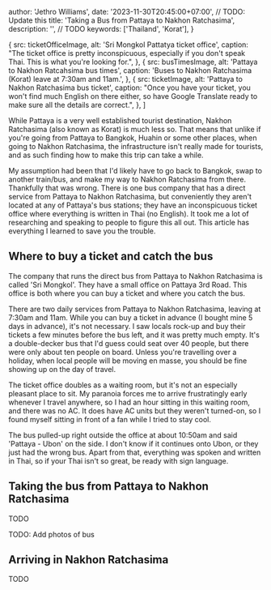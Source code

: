 

  author: 'Jethro Williams',
  date: '2023-11-30T20:45:00+07:00', // TODO: Update this
  title: 'Taking a Bus from Pattaya to Nakhon Ratchasima',
  description: '', // TODO
  keywords: ['Thailand', 'Korat'],
}

  {
    src: ticketOfficeImage,
    alt: 'Sri Mongkol Pattatya ticket office',
    caption: "The ticket office is pretty inconspicuous, especially if you don't speak Thai. This is what you're looking for.",
  },
  {
    src: busTimesImage,
    alt: 'Pattaya to Nakhon Ratcahsima bus times',
    caption: 'Buses to Nakhon Ratchasima (Korat) leave at 7:30am and 11am.',
  },
  {
    src: ticketImage,
    alt: 'Pattaya to Nakhon Ratchasima bus ticket',
    caption: "Once you have your ticket, you won't find much English on there either, so have Google Translate ready to make sure all the details are correct.",
  },
]


While Pattaya is a very well established tourist destination, Nakhon Ratchasima (also known as Korat) is much less so. That means that unlike if you're going from Pattaya to Bangkok, Huahin or some other places, when going to Nakhon Ratchasima, the infrastructure isn't really made for tourists, and as such finding how to make this trip can take a while.

My assumption had been that I'd likely have to go back to Bangkok, swap to another train/bus, and make my way to Nakhon Ratchasima from there. Thankfully that was wrong. There is one bus company that has a direct service from Pattaya to Nakhon Ratchasima, but conveniently they aren't located at any of Pattaya's bus stations; they have an inconspicuous ticket office where everything is written in Thai (no English). It took me a lot of researching and speaking to people to figure this all out. This article has everything I learned to save you the trouble.

## Where to buy a ticket and catch the bus

The company that runs the direct bus from Pattaya to Nakhon Ratchasima is called 'Sri Mongkol'. They have a small office on <ExternalLink url='https://maps.app.goo.gl/QbiHqpQ8aaxYHzuY9'>Pattaya 3rd Road</ExternalLink>. This office is both where you can buy a ticket and where you catch the bus.

There are two daily services from Pattaya to Nakhon Ratchasima, leaving at 7:30am and 11am. While you can buy a ticket in advance (I bought mine 5 days in advance), it's not necessary. I saw locals rock-up and buy their tickets a few minutes before the bus left, and it was pretty much empty. It's a double-decker bus that I'd guess could seat over 40 people, but there were only about ten people on board. Unless you're travelling over a holiday, when local people will be moving en masse, you should be fine showing up on the day of travel.

The ticket office doubles as a waiting room, but it's not an especially pleasant place to sit. My paranoia forces me to arrive frustratingly early whenever I travel anywhere, so I had an hour sitting in this waiting room, and there was no AC. It does have AC units but they weren't turned-on, so I found myself sitting in front of a fan while I tried to stay cool.

The bus pulled-up right outside the office at about 10:50am and said 'Pattaya - Ubon' on the side. I don't know if it continues onto Ubon, or they just had the wrong bus. Apart from that, everything was spoken and written in Thai, so if your Thai isn't so great, be ready with sign language.

<ImageGallery images={whereToBuyATicketAndCatchTheBusImages} />

## Taking the bus from Pattaya to Nakhon Ratchasima

TODO

TODO: Add photos of bus

## Arriving in Nakhon Ratchasima

TODO

